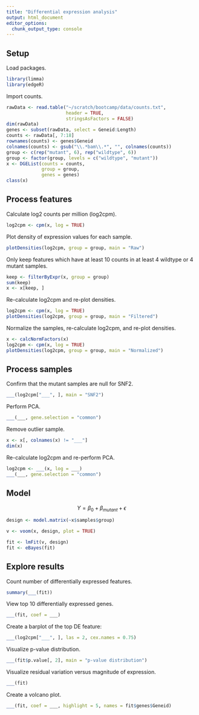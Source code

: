 ```yaml
---
title: "Differential expression analysis"
output: html_document
editor_options: 
  chunk_output_type: console
---
```


## Setup

Load packages.

```r
library(limma)
library(edgeR)
```

Import counts.

```r
rawData <- read.table("~/scratch/bootcamp/data/counts.txt",
                      header = TRUE,
                      stringsAsFactors = FALSE)
dim(rawData)
genes <- subset(rawData, select = Geneid:Length)
counts <- rawData[, 7:18]
rownames(counts) <- genes$Geneid
colnames(counts) <- gsub("\\.*bam\\.*", "", colnames(counts))
group <- c(rep("mutant", 6), rep("wildtype", 6))
group <- factor(group, levels = c("wildtype", "mutant"))
x <- DGEList(counts = counts,
             group = group,
             genes = genes)
class(x)
```

## Process features

<!-- Ex 1: log2CPM -->

Calculate log2 counts per million (log2cpm).

```r
log2cpm <- cpm(x, log = TRUE)
```

Plot density of expression values for each sample.

```r
plotDensities(log2cpm, group = group, main = "Raw")
```

<!-- Ex 2: Filter -->

Only keep features which have at least 10 counts in at least 4 wildtype or 4
mutant samples.

```r
keep <- filterByExpr(x, group = group)
sum(keep)
x <- x[keep, ]
```

Re-calculate log2cpm and re-plot densities.

```r
log2cpm <- cpm(x, log = TRUE)
plotDensities(log2cpm, group = group, main = "Filtered")
```

<!-- Ex 3: Normalize -->

Normalize the samples, re-calculate log2cpm, and re-plot densities.

```r
x <- calcNormFactors(x)
log2cpm <- cpm(x, log = TRUE)
plotDensities(log2cpm, group = group, main = "Normalized")
```

## Process samples

<!-- Ex 1: SNF2 -->

Confirm that the mutant samples are null for SNF2.

```r
___(log2cpm["___", ], main = "SNF2")
```

<!-- Ex 2: PCA -->

Perform PCA.

```r
___(___, gene.selection = "common")
```

Remove outlier sample.

```r
x <- x[, colnames(x) != "___"]
dim(x)
```

<!-- Ex 3: PCA 2 -->

Re-calculate log2cpm and re-perform PCA.

```r
log2cpm <- ___(x, log = ___)
___(___, gene.selection = "common")
```

## Model

$$ Y = \beta_{0} + \beta_{mutant} + \epsilon $$

```r
design <- model.matrix(~x$samples$group)
```

```r
v <- voom(x, design, plot = TRUE)
```

```r
fit <- lmFit(v, design)
fit <- eBayes(fit)
```

## Explore results

<!-- Ex 1: topTable -->

Count number of differentially expressed features.

```r
summary(___(fit))
```

View top 10 differentially expressed genes.

```r
___(fit, coef = ___)
```

Create a barplot of the top DE feature:

```r
___(log2cpm["___", ], las = 2, cex.names = 0.75)
```

<!-- Ex 2: assessment -->

Visualize p-value distribution.

```r
___(fit$p.value[, 2], main = "p-value distribution")
```

Visualize residual variation versus magnitude of expression.

```r
___(fit)
```

<!-- Ex 3: volcano -->

Create a volcano plot.

```r
___(fit, coef = ___, highlight = 5, names = fit$genes$Geneid)
```
